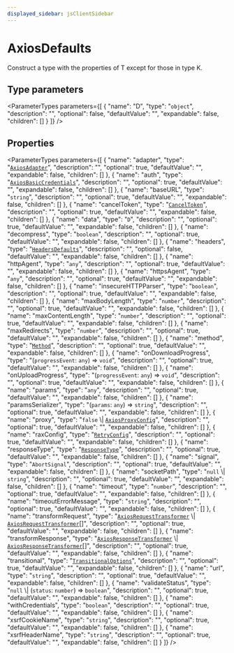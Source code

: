 ```yaml
---
displayed_sidebar: jsClientSidebar
---
```



# AxiosDefaults

Construct a type with the properties of T except for those in type K.

## Type parameters

<ParameterTypes parameters={[
  {
    "name": "D",
    "type": "`object`",
    "description": "",
    "optional": false,
    "defaultValue": "",
    "expandable": false,
    "children": []
  }
]} />

## Properties

<ParameterTypes parameters={[
  {
    "name": "adapter",
    "type": "[`AxiosAdapter`](internal.AxiosAdapter.mdx)",
    "description": "",
    "optional": true,
    "defaultValue": "",
    "expandable": false,
    "children": []
  },
  {
    "name": "auth",
    "type": "[`AxiosBasicCredentials`](internal.AxiosBasicCredentials.mdx)",
    "description": "",
    "optional": true,
    "defaultValue": "",
    "expandable": false,
    "children": []
  },
  {
    "name": "baseURL",
    "type": "`string`",
    "description": "",
    "optional": true,
    "defaultValue": "",
    "expandable": false,
    "children": []
  },
  {
    "name": "cancelToken",
    "type": "[`CancelToken`](internal.CancelToken.mdx)",
    "description": "",
    "optional": true,
    "defaultValue": "",
    "expandable": false,
    "children": []
  },
  {
    "name": "data",
    "type": "`D`",
    "description": "",
    "optional": true,
    "defaultValue": "",
    "expandable": false,
    "children": []
  },
  {
    "name": "decompress",
    "type": "`boolean`",
    "description": "",
    "optional": true,
    "defaultValue": "",
    "expandable": false,
    "children": []
  },
  {
    "name": "headers",
    "type": "[`HeadersDefaults`](internal.HeadersDefaults.mdx)",
    "description": "",
    "optional": false,
    "defaultValue": "",
    "expandable": false,
    "children": []
  },
  {
    "name": "httpAgent",
    "type": "`any`",
    "description": "",
    "optional": true,
    "defaultValue": "",
    "expandable": false,
    "children": []
  },
  {
    "name": "httpsAgent",
    "type": "`any`",
    "description": "",
    "optional": true,
    "defaultValue": "",
    "expandable": false,
    "children": []
  },
  {
    "name": "insecureHTTPParser",
    "type": "`boolean`",
    "description": "",
    "optional": true,
    "defaultValue": "",
    "expandable": false,
    "children": []
  },
  {
    "name": "maxBodyLength",
    "type": "`number`",
    "description": "",
    "optional": true,
    "defaultValue": "",
    "expandable": false,
    "children": []
  },
  {
    "name": "maxContentLength",
    "type": "`number`",
    "description": "",
    "optional": true,
    "defaultValue": "",
    "expandable": false,
    "children": []
  },
  {
    "name": "maxRedirects",
    "type": "`number`",
    "description": "",
    "optional": true,
    "defaultValue": "",
    "expandable": false,
    "children": []
  },
  {
    "name": "method",
    "type": "[`Method`](../types/internal.Method.mdx)",
    "description": "",
    "optional": true,
    "defaultValue": "",
    "expandable": false,
    "children": []
  },
  {
    "name": "onDownloadProgress",
    "type": "(`progressEvent`: `any`) => `void`",
    "description": "",
    "optional": true,
    "defaultValue": "",
    "expandable": false,
    "children": []
  },
  {
    "name": "onUploadProgress",
    "type": "(`progressEvent`: `any`) => `void`",
    "description": "",
    "optional": true,
    "defaultValue": "",
    "expandable": false,
    "children": []
  },
  {
    "name": "params",
    "type": "`any`",
    "description": "",
    "optional": true,
    "defaultValue": "",
    "expandable": false,
    "children": []
  },
  {
    "name": "paramsSerializer",
    "type": "(`params`: `any`) => `string`",
    "description": "",
    "optional": true,
    "defaultValue": "",
    "expandable": false,
    "children": []
  },
  {
    "name": "proxy",
    "type": "``false`` \\| [`AxiosProxyConfig`](internal.AxiosProxyConfig.mdx)",
    "description": "",
    "optional": true,
    "defaultValue": "",
    "expandable": false,
    "children": []
  },
  {
    "name": "raxConfig",
    "type": "[`RetryConfig`](internal.RetryConfig.mdx)",
    "description": "",
    "optional": true,
    "defaultValue": "",
    "expandable": false,
    "children": []
  },
  {
    "name": "responseType",
    "type": "[`ResponseType`](../types/internal.ResponseType.mdx)",
    "description": "",
    "optional": true,
    "defaultValue": "",
    "expandable": false,
    "children": []
  },
  {
    "name": "signal",
    "type": "`AbortSignal`",
    "description": "",
    "optional": true,
    "defaultValue": "",
    "expandable": false,
    "children": []
  },
  {
    "name": "socketPath",
    "type": "``null`` \\| `string`",
    "description": "",
    "optional": true,
    "defaultValue": "",
    "expandable": false,
    "children": []
  },
  {
    "name": "timeout",
    "type": "`number`",
    "description": "",
    "optional": true,
    "defaultValue": "",
    "expandable": false,
    "children": []
  },
  {
    "name": "timeoutErrorMessage",
    "type": "`string`",
    "description": "",
    "optional": true,
    "defaultValue": "",
    "expandable": false,
    "children": []
  },
  {
    "name": "transformRequest",
    "type": "[`AxiosRequestTransformer`](internal.AxiosRequestTransformer.mdx) \\| [`AxiosRequestTransformer`](internal.AxiosRequestTransformer.mdx)[]",
    "description": "",
    "optional": true,
    "defaultValue": "",
    "expandable": false,
    "children": []
  },
  {
    "name": "transformResponse",
    "type": "[`AxiosResponseTransformer`](internal.AxiosResponseTransformer.mdx) \\| [`AxiosResponseTransformer`](internal.AxiosResponseTransformer.mdx)[]",
    "description": "",
    "optional": true,
    "defaultValue": "",
    "expandable": false,
    "children": []
  },
  {
    "name": "transitional",
    "type": "[`TransitionalOptions`](internal.TransitionalOptions.mdx)",
    "description": "",
    "optional": true,
    "defaultValue": "",
    "expandable": false,
    "children": []
  },
  {
    "name": "url",
    "type": "`string`",
    "description": "",
    "optional": true,
    "defaultValue": "",
    "expandable": false,
    "children": []
  },
  {
    "name": "validateStatus",
    "type": "``null`` \\| (`status`: `number`) => `boolean`",
    "description": "",
    "optional": true,
    "defaultValue": "",
    "expandable": false,
    "children": []
  },
  {
    "name": "withCredentials",
    "type": "`boolean`",
    "description": "",
    "optional": true,
    "defaultValue": "",
    "expandable": false,
    "children": []
  },
  {
    "name": "xsrfCookieName",
    "type": "`string`",
    "description": "",
    "optional": true,
    "defaultValue": "",
    "expandable": false,
    "children": []
  },
  {
    "name": "xsrfHeaderName",
    "type": "`string`",
    "description": "",
    "optional": true,
    "defaultValue": "",
    "expandable": false,
    "children": []
  }
]} />
